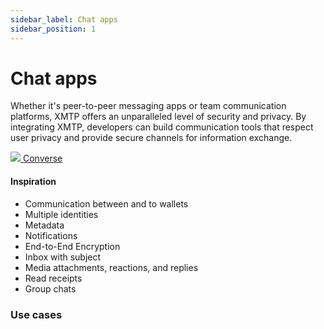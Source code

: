 ```yaml
---
sidebar_label: Chat apps
sidebar_position: 1
---
```



# Chat apps

Whether it's peer-to-peer messaging apps or team communication platforms, XMTP offers an unparalleled level of security and privacy. By integrating XMTP, developers can build communication tools that respect user privacy and provide secure channels for information exchange.

<div class="chain-list">
  <a href="https://getconverse.app" class="chain-item">
    <img src={converse} />
    <span>Converse</span>
  </a>
</div>

#### Inspiration

- Communication between and to wallets
- Multiple identities
- Metadata
- Notifications
- End-to-End Encryption
- Inbox with subject
- Media attachments, reactions, and replies
- Read receipts
- Group chats

### Use cases


<Usecases />
